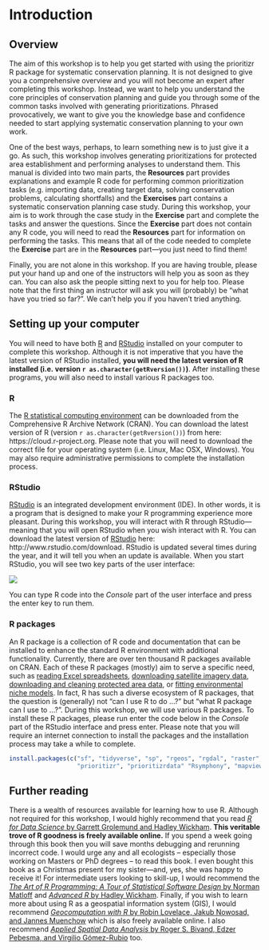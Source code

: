 # Introduction

## Overview {#overview}

The aim of this workshop is to help you get started with using the prioritizr R package for systematic conservation planning. It is not designed to give you a comprehensive overview and you will not become an expert after completing this workshop. Instead, we want to help you understand the core principles of conservation planning and guide you through some of the common tasks involved with generating prioritizations. Phrased provocatively, we want to give you the knowledge base and confidence needed to start applying systematic conservation planning to your own work.

One of the best ways, perhaps, to learn something new is to just give it a go. As such, this workshop involves generating prioritizations for protected area establishment and performing analyses to understand them. This manual is divided into two main parts, the **Resources** part provides explanations and example R code for performing common prioritization tasks (e.g. importing data, creating target data, solving conservation problems, calculating shortfalls) and the **Exercises** part contains a systematic conservation planning case study. During this workshop, your aim is to work through the case study in the **Exercise** part and complete the tasks and answer the questions. Since the **Exercise** part does not contain any R code, you will need to read the **Resources** part for information on performing the tasks. This means that all of the code needed to complete the **Exercise** part are in the **Resources** part---you just need to find them!

Finally, you are not alone in this workshop. If you are having trouble, please put your hand up and one of the instructors will help you as soon as they can. You can also ask the people sitting next to you for help too. Please note that the first thing an instructor will ask you will (probably) be "what have you tried so far?". We can't help you if you haven't tried anything.

## Setting up your computer {#setup}

You will need to have both [R](https://www.r-project.org) and [RStudio](https://www.rstudio.com/) installed on your computer to complete this workshop. Although it is not imperative that you have the latest version of RStudio installed, **you will need the latest version of R installed (i.e. version `r as.character(getRversion())`)**. After installing these programs, you will also need to install various R packages too.

### R {#r}

The [R statistical computing environment](https://www.r-project.org) can be downloaded from the Comprehensive R Archive Network (CRAN). You can download the latest version of R (version `r as.character(getRversion())`) from here: https://cloud.r-project.org. Please note that you will need to download the correct file for your operating system (i.e. Linux, Mac OSX, Windows). You may also require administrative permissions to complete the installation process.

### RStudio {#rstudio}

[RStudio](https://www.rstudio.com) is an integrated development environment (IDE). In other words, it is a program that is designed to make your R programming experience more pleasant. During this workshop, you will interact with R through RStudio---meaning that you will open RStudio when you wish interact with R. You can download the latest version of [RStudio](https://www.rstudio.com/) here: http://www.rstudio.com/download. RStudio is updated several times during the year, and it will tell you when an update is available. When you start RStudio, you will see two key parts of the user interface:

![](images/rstudio-console.png)

You can type R code into the _Console_ part of the user interface and press the enter key to run them.

### R packages {#r-packages}

An R package is a collection of R code and documentation that can be installed to enhance the standard R environment with additional functionality. Currently, there are over ten thousand R packages available on CRAN. Each of these R packages (mostly) aim to serve a specific need, such as [reading Excel spreadsheets](https://cran.r-project.org/web/packages/readxl/index.html), [downloading satellite imagery data](https://cran.r-project.org/web/packages/MODIStsp/index.html), [downloading and cleaning protected area data](https://cran.r-project.org/web/packages/wdpar/index.html), or [fitting environmental niche models](https://cran.r-project.org/web/packages/ENMeval/index.html). In fact, R has such a diverse ecosystem of R packages, that the question is (generally) not "can I use R to do ...?" but "what R package can I use to ...?". During this workshop, we will use various R packages. To install these R packages, please run enter the code below in the _Console_ part of the RStudio interface and press enter. Please note that you will require an internet connection to install the packages and the installation process may take a while to complete.

```r
install.packages(c("sf", "tidyverse", "sp", "rgeos", "rgdal", "raster",
                   "prioritizr", "prioritizrdata" "Rsymphony", "mapview"))
```

## Further reading {#further-reading}

There is a wealth of resources available for learning how to use R. Although not required for this workshop, I would highly recommend that you read [_R for Data Science_ by Garrett Grolemund and Hadley Wickham](https://r4ds.had.co.nz/). **This veritable trove of R goodness is freely available online.** If you spend a week going through this book then you will save months debugging and rerunning incorrect code. I would urge any and all ecologists -- especially those working on Masters or PhD degrees -- to read this book. I even bought this book as a Christmas present for my sister---and, yes, she was happy to receive it! For intermediate users looking to skill-up, I would recommend the [_The Art of R Programming: A Tour of Statistical Software Design_ by Norman Matloff](http://shop.oreilly.com/product/9781593273842.do) and [_Advanced R_ by Hadley Wickham](https://adv-r.hadley.nz/). Finally, if you wish to learn more about using R as a geospatial information system (GIS), I would recommend [_Geocomputation with R_ by Robin Lovelace, Jakub Nowosad, and Jannes Muenchow](https://geocompr.robinlovelace.net/) which is also freely available online. I also recommend [_Applied Spatial Data Analysis_ by Roger S. Bivand, Edzer Pebesma, and Virgilio Gómez-Rubio](https://www.springer.com/gp/book/9781461476177) too.
